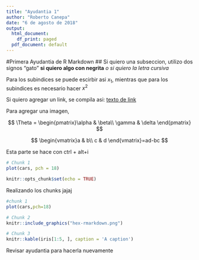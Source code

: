 ---
title: "Ayudantia 1"
author: "Roberto Canepa"
date: "6 de agosto de 2018"
output:
  html_document:
    df_print: paged
  pdf_document: default
---

#Primera Ayudantia de R Markdown
## Si quiero una subseccion, utilizo dos signos "gato"
**si quiero algo con negrita**
*o si quiero la letra cursiva*

Para los subindices se puede escirbir asi $x_1$, mientras que para los subindices es necesario hacer $x^2$
 
 
Si quiero agregar un link, se compila asi:
[texto de link ](link)

Para agregar una imagen, 



$$
\Theta = \begin{pmatrix}\alpha & \beta\\
\gamma & \delta
\end{pmatrix}
$$

$$
\begin{vmatrix}a & b\\
c & d
\end{vmatrix}=ad-bc
$$


Esta parte se hace con ctrl + alt+i

```{r,prueba1,results='hide',fig.cap="El primer graficus",fig.height=4}
# Chunk 1 
plot(cars, pch = 18)
```

```{r,setup,include=FALSE}
knitr::opts_chunk$set(echo = TRUE)

```
Realizando los chunks jajaj

```{r,}
#chunk 1
plot(cars,pch=18)
```

```{r}
# Chunk 2 
knitr::include_graphics("hex-rmarkdown.png")
```

```{r}
# Chunk 3 
knitr::kable(iris[1:5, ], caption = 'A caption')
```
  

Revisar ayudantia para hacerla nuevamente 
